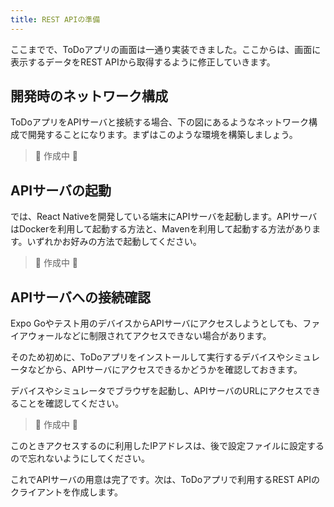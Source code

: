 ```yaml
---
title: REST APIの準備
---
```


ここまでで、ToDoアプリの画面は一通り実装できました。ここからは、画面に表示するデータをREST APIから取得するように修正していきます。

## 開発時のネットワーク構成

ToDoアプリをAPIサーバと接続する場合、下の図にあるようなネットワーク構成で開発することになります。まずはこのような環境を構築しましょう。

> 🚧 作成中 🚧

<!--
TODO: クライアントはExpo Go / iOS Simulator / Android Emulatorで、接続先はMetro BundlerとAPIサーバになる
      ここまでに構築できている環境と、これから追加する環境がわかるように説明する。
-->

## APIサーバの起動

では、React Nativeを開発している端末にAPIサーバを起動します。APIサーバはDockerを利用して起動する方法と、Mavenを利用して起動する方法があります。いずれかお好みの方法で起動してください。

> 🚧 作成中 🚧

<!--
TODO: Dockerで起動する方法、Maven(wrapper)で起動する方法のそれぞれを簡単に紹介する。多分、1行ずつくらいじゃないかな。
      起動中にエラーが出ないか（あるいは、正しく起動できているか）の確認はしておいたほうがいいんだっけ。
      Mavenの場合とDockerの場合で、APIサーバを落とした後にデータが保持されるかどうかが違うなら、それも説明しておきたい。
      もし保持されないなら、そう説明しておきたい。
-->

## APIサーバへの接続確認

Expo Goやテスト用のデバイスからAPIサーバにアクセスしようとしても、ファイアウォールなどに制限されてアクセスできない場合があります。

そのため初めに、ToDoアプリをインストールして実行するデバイスやシミュレータなどから、APIサーバにアクセスできるかどうかを確認しておきます。

デバイスやシミュレータでブラウザを起動し、APIサーバのURLにアクセスできることを確認してください。

> 🚧 作成中 🚧

<!--
TODO: 自端末のIPアドレスの調べ方(Windows/macOS)とかを紹介する必要があるかも
-->

このときアクセスするのに利用したIPアドレスは、後で設定ファイルに設定するので忘れないようにしてください。

これでAPIサーバの用意は完了です。次は、ToDoアプリで利用するREST APIのクライアントを作成します。
